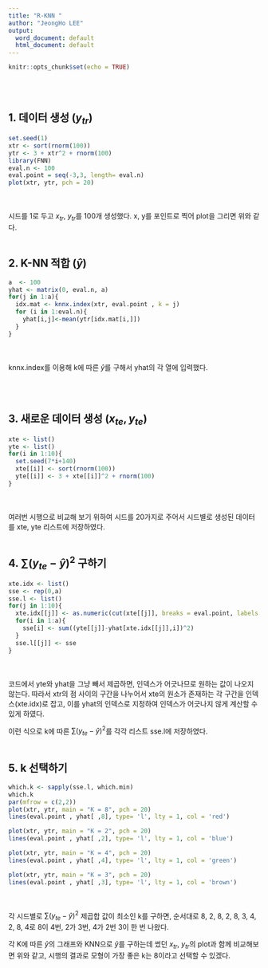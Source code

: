 ---
title: "R-KNN "
author: "JeongHo LEE"
output:
  word_document: default
  html_document: default
---

```{r setup, include=FALSE}
knitr::opts_chunk$set(echo = TRUE)
```
<br /> <br />

## 1. 데이터 생성 ($y_{tr}$)


```{r KNN00, warning=FALSE}
set.seed(1)
xtr <- sort(rnorm(100))
ytr <- 3 + xtr^2 + rnorm(100)
library(FNN)
eval.n <- 100
eval.point = seq(-3,3, length= eval.n)
plot(xtr, ytr, pch = 20)
```

<br /> <br />
시드를 1로 두고 $x_{tr}$, $y_{tr}$를 100개 생성했다. x, y를 포인트로 찍어 plot을 그리면 위와 같다.
<br /> <br />

## 2. K-NN 적합 ($\hat y$)


```{r KNN01}
a  <- 100
yhat <- matrix(0, eval.n, a)
for(j in 1:a){
  idx.mat <- knnx.index(xtr, eval.point , k = j)
  for (i in 1:eval.n){
    yhat[i,j]<-mean(ytr[idx.mat[i,]])
  }
}
```

<br /> <br />
knnx.index를 이용해 k에 따른 $\hat y$를 구해서 yhat의 각 열에 입력했다.

<br /> <br />

## 3. 새로운 데이터 생성 ($x_{te}, y_{te}$)


```{r KNN02}
xte <- list()
yte <- list()
for(i in 1:10){
  set.seed(7*i+140)
  xte[[i]] <- sort(rnorm(100))
  yte[[i]] <- 3 + xte[[i]]^2 + rnorm(100)
}
```

<br /> <br />
여러번 시행으로 비교해 보기 위하여 시드를 20가지로 주어서 시드별로 생성된 데이터를 xte, yte 리스트에 저장하였다. 
<br /> <br />

## 4. $\sum (y_{te}-\hat y )^{2}$ 구하기


```{r KNN03}
xte.idx <- list()
sse <- rep(0,a)
sse.l <- list()
for(j in 1:10){
  xte.idx[[j]] <- as.numeric(cut(xte[[j]], breaks = eval.point, labels = 1:99))
  for(i in 1:a){
    sse[i] <- sum((yte[[j]]-yhat[xte.idx[[j]],i])^2)
  }
  sse.l[[j]] <- sse
}
```

<br /> <br />
코드에서 yte와 yhat을 그냥 빼서 제곱하면, 인덱스가 어긋나므로 원하는 값이 나오지 않는다. 따라서 xtr의 점 사이의 구간을 나누어서 xte의 원소가 존재하는 각 구간을 인덱스(xte.idx)로 잡고, 이를 yhat의 인덱스로 지정하여 인덱스가 어긋나지 않게 계산할 수 있게 하였다.

이런 식으로 k에 따른 $\sum (y_{te}-\hat y )^{2}$를 각각 리스트 sse.l에 저장하였다.
<br /> <br />

## 5. k 선택하기


```{r KNN04}
which.k <- sapply(sse.l, which.min)
which.k
par(mfrow = c(2,2))
plot(xtr, ytr, main = "K = 8", pch = 20)
lines(eval.point , yhat[ ,8], type= 'l', lty = 1, col = 'red')

plot(xtr, ytr, main = "K = 2", pch = 20)
lines(eval.point , yhat[ ,2], type= 'l', lty = 1, col = 'blue')

plot(xtr, ytr, main = "K = 4", pch = 20)
lines(eval.point , yhat[ ,4], type= 'l', lty = 1, col = 'green')

plot(xtr, ytr, main = "K = 3", pch = 20)
lines(eval.point , yhat[ ,3], type= 'l', lty = 1, col = 'brown')
```

<br /> <br />
각 시드별로 $\sum (y_{te}-\hat y )^{2}$ 제곱합 값이 최소인 k를 구하면, 순서대로 8, 2, 8, 2, 8, 3, 4, 2, 8, 4로 8이 4번, 2가 3번, 4가 2번 3이 한 번 나왔다. 

각 K에 따른 $\hat y$의 그래프와 KNN으로 $\hat y$를 구하는데 썼던 $x_{tr}$, $y_{tr}$의 plot과 함께 비교해보면 위와 같고, 시행의 결과로 모형이 가장 좋은 k는 8이라고 선택할 수 있겠다.
<br /> <br />